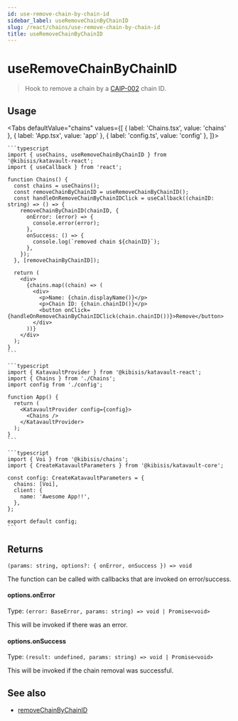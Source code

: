 ```yaml
---
id: use-remove-chain-by-chain-id
sidebar_label: useRemoveChainByChainID
slug: /react/chains/use-remove-chain-by-chain-id
title: useRemoveChainByChainID
---
```



<!-- components -->

<!-- constants -->

# useRemoveChainByChainID

> Hook to remove a chain by a <a href={CAIP_002_SPECIFICATION_URL} rel="noopener noreferrer" target="_blank">CAIP-002</a> chain ID.

<SectionBreak />

## Usage

<Tabs
  defaultValue="chains"
  values={[
    { label: 'Chains.tsx', value: 'chains' },
    { label: 'App.tsx', value: 'app' },
    { label: 'config.ts', value: 'config' },
  ]}>
  <TabItem value="chains">

    ```typescript
    import { useChains, useRemoveChainByChainID } from '@kibisis/katavault-react';
    import { useCallback } from 'react';

    function Chains() {
      const chains = useChains();
      const removeChainByChainID = useRemoveChainByChainID();
      const handleOnRemoveChainByChainIDClick = useCallback((chainID: string) => () => {
        removeChainByChainID(chainID, {
          onError: (error) => {
            console.error(error);
          },
          onSuccess: () => {
            console.log(`removed chain ${chainID}`);
          },
        });
      }, [removeChainByChainID]);

      return (
        <div>
          {chains.map((chain) => (
            <div>
              <p>Name: {chain.displayName()}</p>
              <p>Chain ID: {chain.chainID()}</p>
              <button onClick={handleOnRemoveChainByChainIDClick(chain.chainID())}>Remove</button>
            </div>
          ))}
        </div>
      );
    }
    ```

  </TabItem>
  <TabItem value="app">

    ```typescript
    import { KatavaultProvider } from '@kibisis/katavault-react';
    import { Chains } from './Chains';
    import config from './config';

    function App() {
      return (
        <KatavaultProvider config={config}>
          <Chains />
        </KatavaultProvider>
      );
    }
    ```

  </TabItem>
  <TabItem value="config">

    ```typescript
    import { Voi } from '@kibisis/chains';
    import { CreateKatavaultParameters } from '@kibisis/katavault-core';

    const config: CreateKatavaultParameters = {
      chains: [Voi],
      client: {
        name: 'Awesome App!!',
      },
    };

    export default config;
    ```

  </TabItem>
</Tabs>

<SectionBreak />

## Returns

`(params: string, options?: { onError, onSuccess }) => void`

The function can be called with callbacks that are invoked on error/success.

#### options.onError

Type: `(error: BaseError, params: string) => void | Promise<void>`

This will be invoked if there was an error.

#### options.onSuccess

Type: `(result: undefined, params: string) => void | Promise<void>`

This will be invoked if the chain removal was successful.

## See also

* [removeChainByChainID](02-core/03-api/03-chains/03-remove-chain-by-chain-id.mdx)
